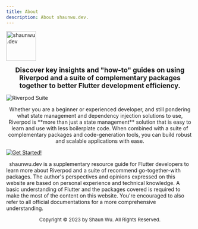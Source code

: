 ```yaml
---
title: About
description: About shaunwu.dev.
---
```

<Image
  src="/assets/symbol.png"
  alt="shaunwu.dev"
  height="80"
/>

**<center><font size="4">Discover key insights and "how-to" guides on using Riverpod and a suite of complementary packages together to better Flutter development efficiency.</font></center>**

![Riverpod Suite](/assets/components.png)

<center>Whether you are a beginner or experienced developer, and still pondering what state management and dependency injection solutions to use, Riverpod is **more than just a state management** solution that is easy to learn and use with less boilerplate code. When combined with a suite of complementary packages and code-generation tools, you can build robust and scalable applications with ease.</center>

[![Get Started!](https://img.shields.io/badge/-GET%20STARTED!-blue?style=for-the-badge)](/setup)

&nbsp;
<Info>shaunwu.dev is a supplementary resource guide for Flutter developers to learn more about Riverpod and a suite of recommend go-together-with packages. The author's perspectives and opinions expressed on this website are based on personal experience and technical knowledge. A basic understanding of Flutter and the packages covered is required to make the most of the content on this website. You're encouraged to also refer to all official documentations for a more comprehensive understanding.</Info>

<center><font size = "2">Copyright &copy; 2023 by Shaun Wu. All Rights Reserved.</font></center>

<!-- ### About the Author
Shaun Wu is a bilingual Singapore-based Flutter Developer. Projects he has previously worked/is currently working on include B2B Marketplace, Healthcare Management System, Sales Management Platform, etc. He is also a mentor to a few developers who just started with Flutter. -->